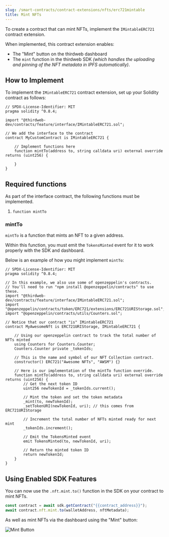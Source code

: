 ---
slug: /smart-contracts/contract-extensions/nfts/erc721mintable
title: Mint NFTs
---

To create a contract that can mint NFTs, implement the `IMintableERC721` contract extension.

When implemented, this contract extension enables:

- The "Mint" button on the thirdweb dashboard
- The `mint` function in the thirdweb SDK
  _(which handles the uploading and pinning of the NFT metadata in IPFS automatically)_.

## How to Implement

To implement the `IMintableERC721` contract extension, set up your Solidity contract as follows:

```solidity
// SPDX-License-Identifier: MIT
pragma solidity ^0.8.4;

import "@thirdweb-dev/contracts/feature/interface/IMintableERC721.sol";

// We add the interface to the contract
contract MyCustomContract is IMintableERC721 {

    // Implement functions here
    function mintTo(address to, string calldata uri) external override returns (uint256) {

    }
}

```

## Required functions

As part of the interface contract, the following functions must be implemented.

1. `function mintTo`

### mintTo

`mintTo` is a function that mints an NFT to a given address.

Within this function, you must emit the `TokensMinted` event for it to work properly with the SDK and dashboard.

Below is an example of how you might implement `mintTo`:

```solidity
// SPDX-License-Identifier: MIT
pragma solidity ^0.8.4;

// In this example, we also use some of openzeppelin's contracts.
// You'll need to run "npm install @openzeppelin/contracts" to use these.
import "@thirdweb-dev/contracts/feature/interface/IMintableERC721.sol";
import "@openzeppelin/contracts/token/ERC721/extensions/ERC721URIStorage.sol";
import "@openzeppelin/contracts/utils/Counters.sol";

// Notice that our contract "is" IMintableERC721
contract MyAwesomeNft is ERC721URIStorage, IMintableERC721 {

    // Using our openzeppelin contract to track the total number of NFTs minted
    using Counters for Counters.Counter;
    Counters.Counter private _tokenIds;

    // This is the name and symbol of our NFT Collection contract.
    constructor() ERC721("Awesome NFTs", "AWSM") {}

    // Here is our implementation of the mintTo function override.
    function mintTo(address to, string calldata uri) external override returns (uint256) {
        // Get the next token ID
        uint256 newTokenId = _tokenIds.current();

        // Mint the token and set the token metadata
        _mint(to, newTokenId);
        _setTokenURI(newTokenId, uri); // this comes from ERC721URIStorage

        // Increment the total number of NFTs minted ready for next mint
        _tokenIds.increment();

        // Emit the TokensMinted event
        emit TokensMinted(to, newTokenId, uri);

        // Return the minted token ID
        return newTokenId;
    }
}
```

## Using Enabled SDK Features

You can now use the `.nft.mint.to()` function in the SDK on your contract to mint NFTs.

```js
const contract = await sdk.getContract("{{contract_address}}");
await contract.nft.mint.to(walletAddress, nftMetadata);
```

As well as mint NFTs via the dashboard using the "Mint" button:

![Mint Button](./assets/mint-button.png)
